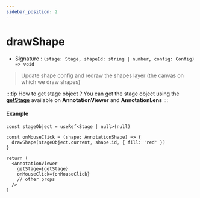 ```yaml
---
sidebar_position: 2
---
```


# drawShape

- Signature : `(stage: Stage, shapeId: string | number, config: Config) => void`

> Update shape config and redraw the shapes layer (the canvas on which we draw shapes)

:::tip How to get stage object ?
You can get the stage object using the **[getStage](/docs/API/annotation-viewer-api#getstage)** available on **AnnotationViewer** and **AnnotationLens**
:::

#### Example

```tsx
const stageObject = useRef<Stage | null>(null)

const onMouseClick = (shape: AnnotationShape) => {
  drawShape(stageObject.current, shape.id, { fill: 'red' })
}

return (
  <AnnotationViewer
    getStage={getStage}
    onMouseClick={onMouseClick}
    // other props
  />
)
```
